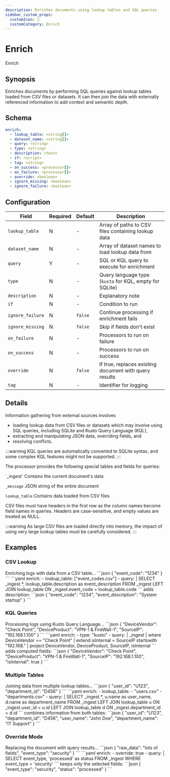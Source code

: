 ```yaml
---
description: Enriches documents using lookup tables and SQL queries
sidebar_custom_props: 
  customIcon: 💠
  customCategory: Enrich
---
```


# Enrich

<span className="theme-doc-version-badge badge badge--primary">Enrich</span>

## Synopsis

Enriches documents by performing SQL queries against lookup tables loaded from CSV files or datasets. It can then join the data with externally referenced information to add context and semantic depth.

## Schema

```yaml {2-5}
enrich:
  - lookup_table: <string[]>
  - dataset_name: <string[]>
  - query: <string>
  - type: <string>
  - description: <text>
  - if: <script>
  - tag: <string>
  - on_success: <processor[]>
  - on_failure: <processor[]>
  - override: <boolean>
  - ignore_missing: <boolean>
  - ignore_failure: <boolean>
```

## Configuration

|Field|Required|Default|Description|
|---|---|---|---|
|`lookup_table`|N|-|Array of paths to CSV files containing lookup data|
|`dataset_name`|N|-|Array of dataset names to load lookup data from|
|`query`|Y|-|SQL or KQL query to execute for enrichment|
|`type`|N|-|Query language type (`kusto` for KQL, empty for SQLite)|
|`description`|N|-|Explanatory note|
|`if`|N|-|Condition to run|
|`ignore_failure`|N|`false`|Continue processing if enrichment fails|
|`ignore_missing`|N|`false`|Skip if fields don't exist|
|`on_failure`|N|-|Processors to run on failure|
|`on_success`|N|-|Processors to run on success|
|`override`|N|`false`|If true, replaces existing document with query results|
|`tag`|N|-|Identifier for logging|

## Details

Information gathering from external sources involves

* loading lookup data from CSV files or datasets which may involve using SQL queries, including SQLite and Kusto Query Language (KQL),
* extracting and manipulating JSON data, overriding fields, and
* resolving conflicts.

:::warning
KQL queries are automatically converted to SQLite syntax, and some complex KQL features might not be supported.
:::

The processor provides the following special tables and fields for queries:

<TermTable>
  <TermCol>`_ingest`</TermCol>
  <DefCol>Contains the current document's data</DefCol>

  <TermCol>`_message`</TermCol>
  <DefCol>JSON string of the entire document</DefCol>

  <TermCol>`lookup_table`</TermCol>
  <DefCol>Contains data loaded from CSV files</DefCol>
</TermTable>

CSV files must have headers in the first row as the column names become field names in queries. Headers are case-sensitive, and empty values are treated as NULL.

:::warning
As large CSV files are loaded directly into memory, the impact of using very large lookup tables must be carefully considered.
:::

## Examples

### CSV Lookup

<ExampleGrid>
  <CommentCol>
    Enriching logs with data from a CSV table...
  </CommentCol>
  <CodeCol>
    ```json
    {
      "event_code": "1234"
    }
    ```
    ```yaml
    enrich:
      - lookup_table: ["event_codes.csv"]
      - query: |
          SELECT 
            _ingest.*,
            lookup_table.description as event_description
          FROM _ingest
          LEFT JOIN lookup_table
          ON _ingest.event_code = lookup_table.code
    ```
  </CodeCol>
  <CommentCol>
    adds description:
  </CommentCol>
  <CodeCol>
    ```json
    {
      "event_code": "1234",
      "event_description": "System startup"
    }
    ```
  </CodeCol>
</ExampleGrid>

### KQL Queries

<ExampleGrid>
  <CommentCol>
    Processing logs using Kusto Query Language...
  </CommentCol>
  <CodeCol>
    ```json
    {
      "DeviceVendor": "Check Point",
      "DeviceProduct": "VPN-1 & FireWall-1",
      "SourceIP": "192.168.1.100"
    }
    ```
    ```yaml
    enrich:
      - type: "kusto"
      - query: |
          _ingest
          | where DeviceVendor == "Check Point"
          | extend isInternal = SourceIP startswith "192.168."
          | project DeviceVendor, DeviceProduct, SourceIP, isInternal
    ```
  </CodeCol>
  <CommentCol>
    adds computed fields:
  </CommentCol>
  <CodeCol>
    ```json
    {
      "DeviceVendor": "Check Point",
      "DeviceProduct": "VPN-1 & FireWall-1",
      "SourceIP": "192.168.1.100",
      "isInternal": true
    }
    ```
  </CodeCol>
</ExampleGrid>

### Multiple Tables

<ExampleGrid>
  <CommentCol>
    Joining data from multiple lookup tables...
  </CommentCol>
  <CodeCol>
    ```json
    {
      "user_id": "U123",
      "department_id": "D456"
    }
    ```
    ```yaml
    enrich:
      - lookup_table: 
          - "users.csv"
          - "departments.csv"
      - query: |
          SELECT 
            _ingest.*,
            u.name as user_name,
            d.name as department_name
          FROM _ingest
          LEFT JOIN lookup_table u ON _ingest.user_id = u.id
          LEFT JOIN lookup_table d ON _ingest.department_id = d.id
    ```
  </CodeCol>
  <CommentCol>
    combines information from both tables:
  </CommentCol>
  <CodeCol>
    ```json
    {
      "user_id": "U123",
      "department_id": "D456",
      "user_name": "John Doe",
      "department_name": "IT Support"
    }
    ```
  </CodeCol>
</ExampleGrid>

### Override Mode

<ExampleGrid>
  <CommentCol>
    Replacing the document with query results...
  </CommentCol>
  <CodeCol>
    ```json
    {
      "raw_data": "lots of fields",
      "event_type": "security"
    }
    ```
    ```yaml
    enrich:
      - override: true
      - query: |
          SELECT event_type, 
                 'processed' as status
          FROM _ingest
          WHERE event_type = 'security'
    ```
  </CodeCol>
  <CommentCol>
    keeps only the selected fields:
  </CommentCol>
  <CodeCol>
    ```json
    {
      "event_type": "security",
      "status": "processed"
    }
    ```
  </CodeCol>
</ExampleGrid>
